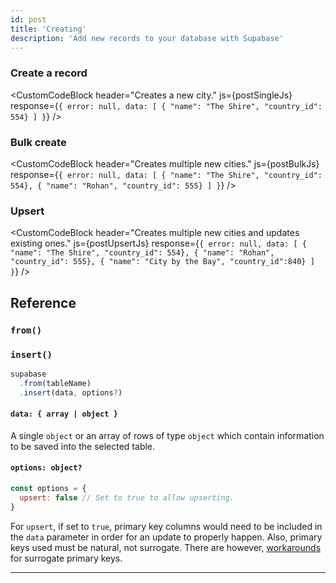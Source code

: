 ```yaml
---
id: post
title: 'Creating'
description: 'Add new records to your database with Supabase'
---
```




### Create a record

<CustomCodeBlock
  header="Creates a new city."
  js={postSingleJs}
  response={`{
  error: null,
  data: [
    { "name": "The Shire", "country_id": 554}
  ]
}`}
/>

### Bulk create

<CustomCodeBlock
  header="Creates multiple new cities."
  js={postBulkJs}
  response={`{
  error: null,
  data: [
    { "name": "The Shire", "country_id": 554},
    { "name": "Rohan", "country_id": 555}
  ]
}`}
/>

### Upsert

<CustomCodeBlock
  header="Creates multiple new cities and updates existing ones."
  js={postUpsertJs}
  response={`{
  error: null,
  data: [
    { "name": "The Shire", "country_id": 554},
    { "name": "Rohan", "country_id": 555},
    { "name": "City by the Bay", "country_id":840}
  ]
}`}
/>

## Reference

### `from()`
<FromFunction verb='post' />

### `insert()`
```js {3}
supabase
  .from(tableName)
  .insert(data, options?)
```

#### `data: { array | object }`
A single `object` or an array of rows of type `object` which contain information to be saved into the selected table.
 
#### `options: object?`  

```js
const options = {
  upsert: false // Set to true to allow upserting.
}
```
For `upsert`, if set to `true`, primary key columns would need to be included in the `data` parameter in order for an update to properly happen. 
Also, primary keys used must be natural, not surrogate.
There are however, [workarounds](https://github.com/PostgREST/postgrest/issues/1118) for surrogate primary keys.

---
